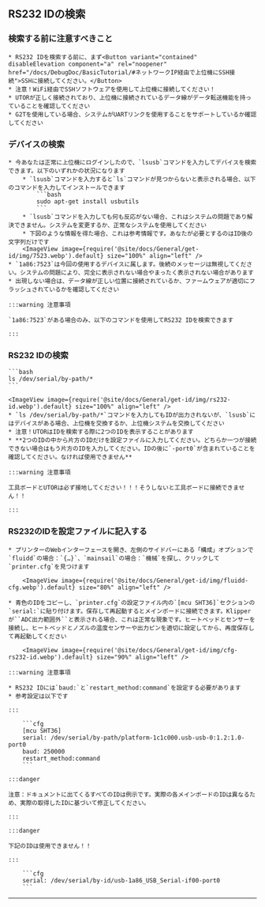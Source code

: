 ## RS232 IDの検索

### 検索する前に注意すべきこと

    * RS232 IDを検索する前に、まず<Button variant="contained" disableElevation component="a" rel="noopener" href="/docs/DebugDoc/BasicTutorial/#ネットワークIP経由で上位機にSSH接続">SSHに接続してください。</Button>
    * 注意！WiFi経由でSSHソフトウェアを使用して上位機に接続してください！
    * UTORが正しく接続されており、上位機に接続されているデータ線がデータ転送機能を持っていることを確認してください
    * G2Tを使用している場合、システムがUARTリンクを使用することをサポートしているか確認してください

### デバイスの検索

    * 今あなたは正常に上位機にログインしたので、`lsusb`コマンドを入力してデバイスを検索できます。以下のいずれかの状況になります
        * `lsusb`コマンドを入力すると`ls`コマンドが見つからないと表示される場合、以下のコマンドを入力してインストールできます
            ```bash
            sudo apt-get install usbutils
            ```
        * `lsusb`コマンドを入力しても何も反応がない場合、これはシステムの問題であり解決できません。システムを変更するか、正常なシステムを使用してください
        * 下図のような情報を得た場合、これは参考情報です。あなたが必要とするのはID後の文字列だけです
        <ImageView image={require('@site/docs/General/get-id/img/7523.webp').default} size="100%" align="left" />
    * `1a86:7523`は今回の使用するデバイスに属します。後続のメッセージは無視してください。システムの問題により、完全に表示されない場合やまったく表示されない場合があります
    * 出現しない場合は、データ線が正しい位置に接続されているか、ファームウェアが適切にフラッシュされているかを確認してください

    :::warning 注意事項

    `1a86:7523`がある場合のみ、以下のコマンドを使用してRS232 IDを検索できます

    :::


### RS232 IDの検索

    ```bash
    ls /dev/serial/by-path/*
    ```

    <ImageView image={require('@site/docs/General/get-id/img/rs232-id.webp').default} size="100%" align="left" />
    * `ls /dev/serial/by-path/*`コマンドを入力してもIDが出力されないが、`lsusb`にはデバイスがある場合、上位機を交換するか、上位機システムを交換してください
    * 注意！UTORはIDを検索する際に2つのIDを表示することがあります
    * **2つのIDの中から片方のIDだけを設定ファイルに入力してください。どちらか一つが接続できない場合はもう片方のIDを入力してください。IDの後に`-port0`が含まれていることを確認してください。なければ使用できません**

    :::warning 注意事項

    工具ボードとUTORは必ず接地してください！！！そうしないと工具ボードに接続できません！！

    :::

### RS232のIDを設定ファイルに記入する

    * プリンターのWebインターフェースを開き、左側のサイドバーにある「構成」オプションで`fluidd`の場合：`{…}`、`mainsail`の場合：`機械`を探し、クリックして`printer.cfg`を見つけます

        <ImageView image={require('@site/docs/General/get-id/img/fluidd-cfg.webp').default} size="80%" align="left" />

    * 青色のIDをコピーし、`printer.cfg`の設定ファイル内の`[mcu SHT36]`セクションの`serial:`に貼り付けます。保存して再起動するとメインボードに接続できます。Klipperが``ADC出力範囲外``と表示される場合、これは正常な現象です。ヒートベッドとセンサーを接続し、ヒートベッドとノズルの温度センサーや出力ピンを適切に設定してから、再度保存して再起動してください

        <ImageView image={require('@site/docs/General/get-id/img/cfg-rs232-id.webp').default} size="90%" align="left" />

    :::warning 注意事項

    * RS232 IDには`baud:`と`restart_method:command`を設定する必要があります
    * 参考設定は以下です

    :::

        ```cfg
        [mcu SHT36]
        serial: /dev/serial/by-path/platform-1c1c000.usb-usb-0:1.2:1.0-port0
        baud: 250000
        restart_method:command
        ```

    :::danger

    注意：ドキュメントに出てくるすべてのIDは例示です。実際の各メインボードのIDは異なるため、実際の取得したIDに基づいて修正してください。

    :::

    :::danger

    下記のIDは使用できません！！

    :::

        ```cfg
        serial: /dev/serial/by-id/usb-1a86_USB_Serial-if00-port0
        ```
----
